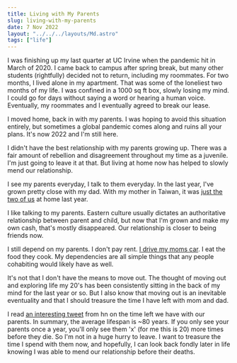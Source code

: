 ```yaml
---
title: Living with My Parents
slug: living-with-my-parents
date: 7 Nov 2022
layout: "../../../layouts/Md.astro"
tags: ["life"]
---
```


I was finishing up my last quarter at UC Irvine when the pandemic hit in March of 2020.
I came back to campus after spring break, but many other students (rightfully) decided not to return,
including my roommates.
For two months, I lived alone in my apartment.
That was some of the loneliest two months of my life.
I was confined in a 1000 sq ft box, slowly losing my mind.
I could go for days without saying a word or hearing a human voice.
Eventually, my roommates and I eventually agreed to break our lease.

I moved home, back in with my parents.
I was hoping to avoid this situation entirely, but sometimes a global
pandemic comes along and ruins all your plans.
It's now 2022 and I'm still here.

I didn't have the best relationship with my parents growing up.
There was a fair amount of rebellion and disagreement throughout my time as a juvenile.
I'm just going to leave it at that.
But living at home now has helped to slowly mend our relationship.

I see my parents everyday, I talk to them everyday.
In the last year, I've grown pretty close with my dad.
With my mother in Taiwan, it was [just the two of us](https://youtu.be/v8oqbWrP1QY?t=39) at home last year.

I like talking to my parents.
Eastern culture usually dictates an authoritative relationship between parent and child,
but now that I'm grown and make my own cash, that's mostly disappeared.
Our relationship is closer to being friends now.

I still depend on my parents.
I don't pay rent.
[I drive my moms car](https://www.youtube.com/shorts/LWVTsHNQIiU).
I eat the food they cook.
My dependencies are all simple things that any people cohabiting would likely have as well.

It's not that I don't have the means to move out.
The thought of moving out and exploring life my 20's has been consistently sitting in the back of
my mind for the last year or so.
But I also know that moving out is an inevitable eventuality and that I should treasure
the time I have left with mom and dad.

I read [an interesting tweet](https://twitter.com/sahilbloom/status/1571137341997318147) from hn
on the time left we have with our parents.
In summary, the average lifespan is ~80 years.
If you only see your parents once a year, you'll only see them 'x' (for me this is 20) more times
before they die.
So I'm not in a huge hurry to leave.
I want to treasure the time I spend with them now, and hopefully, I can look back fondly later
in life knowing I was able to mend our relationship before their deaths.
